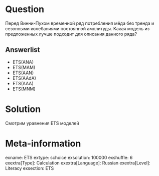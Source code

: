 Question
========

Перед Винни-Пухом временной ряд потребления мёда без тренда и сезонными колебаниями постоянной амплитуды. 
Какая модель из предложенных лучше подходит для описания данного ряда?

Answerlist
----------
* ETS(ANA)
* ETS(MAM)
* ETS(AAN)
* ETS(AAdA)
* ETS(AAA)
* ETS(MNM)


Solution
========

Смотрим уравнения ETS моделей

Meta-information
================
exname: ETS
extype: schoice
exsolution: 100000
exshuffle: 6
exextra[Type]: Calculation
exextra[Language]: Russian
exextra[Level]: Literacy
exsection: ETS
